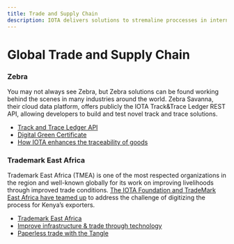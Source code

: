 ```yaml
---
title: Trade and Supply Chain
description: IOTA delivers solutions to stremaline proccesses in international trade and supply chain and to establish trust in data
---
```



# Global Trade and Supply Chain

<ImageSlider path="/img/participate/use-cases/trade-and-supply-chain" />

### Zebra

You may not always see Zebra, but Zebra solutions can be found working behind the scenes in many industries around the world. Zebra Savanna, their cloud data platform, offers publicly the IOTA Track&Trace Ledger REST API, allowing developers to build and test novel track and trace solutions.

- [Track and Trace Ledger API](https://developer.zebra.com/blog/introducing-zebra-savanna-and-iota-track-and-trace-ledger-api)
- [Digital Green Certificate](https://blog.iota.org/digital-green-certificates-a-decentralized-and-interoperable-infrastructure/)
- [How IOTA enhances the traceability of goods](https://www.youtube.com/watch?v=eAvJ5Xk8Lyk)

### Trademark East Africa

Trademark East Africa (TMEA) is one of the most respected organizations in the region and well-known globally for its work on improving livelihoods through improved trade conditions. [The IOTA Foundation and TradeMark East Africa have teamed up](https://blog.iota.org/iota-foundation-and-trademark-east-africa-partner-up-to-improve-infrastructure-and-trade-through-c659ff4c5767/) to address the challenge of digitizing the process for Kenya’s exporters.

- [Trademark East Africa](https://www.trademarkea.com/)
- [Improve infrastructure & trade through technology](https://www.youtube.com/watch?v=bnAfclXTaeI)
- [Paperless trade with the Tangle](https://blog.iota.org/trademark-east-africa-and-iota-paperless-trade-with-the-tangle-aims-to-become-a-standard-in-2022/)
